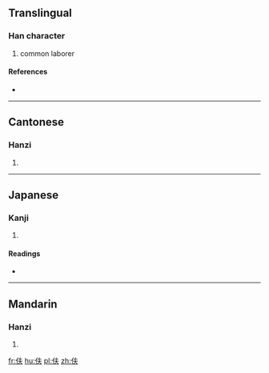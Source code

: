 ==Translingual==

===Han character===
{{Han char|rn=9|rad=人|as=04|sn=6|four=2523<sub>0</sub>|canj=人手人 (OQO)|ids=⿰[[亻]][[夫]]}}

# common laborer

====References====
* {{Han ref|kx=0096.121|dkj=00451|dj=0204.070|hdz=10117.140|uh=4F15|ud=20245|bh=A5ED|bd=42477}}

----

==Cantonese==

===Hanzi===
{{yue-hanzi|jyut=|y=fu1}}

# {{defn|lang=yue|sort=人04}}

----

==Japanese==

===Kanji===
{{ja-kanji|grade=|rs=人04}}

# {{defn|lang=ja|sort=人04}}

====Readings====
* {{ja-readings|on=[[ふ]] (fu)|kun=[[むすめむこ]] (musumemuko)}}

----

==Mandarin==

===Hanzi===
{{cmn-hanzi|pin=[[fū]] ([[fu1]]), [[huo]] ([[huo5]])|wg=fu<sup>1</sup>, huo<sup>5</sup>}}

# {{defn|lang=cmn|sort=人04}}

[[fr:伕]]
[[hu:伕]]
[[pl:伕]]
[[zh:伕]]
